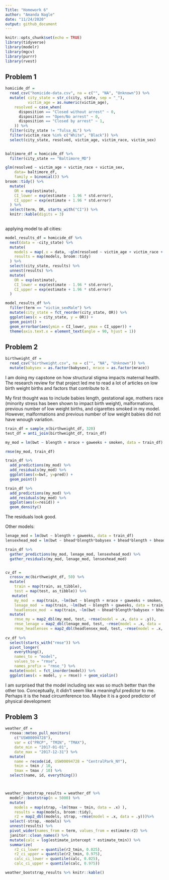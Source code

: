 ```yaml
--- 
Title: "Homework 6"
author: "Amanda Nagle"
date: "11/24/2020"
output: github_document
---
```


```r
knitr::opts_chunk$set(echo = TRUE)
library(tidyverse)
library(modelr)
library(mgcv)
library(purrr)
library(rvest)
```

## Problem 1

```r
homicide_df = 
  read_csv("homicide-data.csv", na = c("", "NA", "Unknown")) %>%
  mutate( city_state = str_c(city, state, sep = "_"),
          victim_age = as.numeric(victim_age),
    resolved = case_when(
      disposition == "Closed without arrest" ~ 0,
      disposition == "Open/No arrest" ~ 0,
      disposition == "Closed by arrest" ~ 1,
    )) %>%
  filter(city_state != "Tulsa_AL") %>%
  filter(victim_race %in% c("White", "Black")) %>%
  select(city_state, resolved, victim_age, victim_race, victim_sex)
  
```

```r
baltimore_df = homicide_df %>%
  filter(city_state == "Baltimore_MD")

glm(resolved ~ victim_age + victim_race + victim_sex, 
    data= baltimore_df,
    family = binomial()) %>%
broom::tidy() %>%
  mutate(
    OR = exp(estimate),
    CI_lower = exp(estimate - 1.96 * std.error),
    CI_upper = exp(estimate + 1.96 * std.error)
  ) %>%
  select(term, OR, starts_with("CI")) %>%
  knitr::kable(digits = 3)
  
```

applying model to all cities:

```r
model_results_df = homicide_df %>%
  nest(data = -city_state) %>%
  mutate(
    models = map(.x = data, ~glm(resolved ~ victim_age + victim_race + victim_sex, data= .x, family = binomial())), 
    results = map(models, broom::tidy)
  ) %>%
  select(city_state, results) %>%
  unnest(results) %>%
  mutate(
    OR = exp(estimate),
    CI_lower = exp(estimate - 1.96 * std.error),
    CI_upper = exp(estimate + 1.96 * std.error)
  )

model_results_df %>%
  filter(term == "victim_sexMale") %>%
  mutate(city_state = fct_reorder(city_state, OR)) %>%
  ggplot(aes(x = city_state, y = OR)) +
  geom_point() +
  geom_errorbar(aes(ymin = CI_lower, ymax = CI_upper)) +
  theme(axis.text.x = element_text(angle = 90, hjust = 1))
```

## Problem 2
```r
birthweight_df = 
  read_csv("birthweight.csv", na = c("", "NA", "Unknown")) %>%
  mutate(babysex = as.factor(babysex), mrace = as.factor(mrace))
```

I am doing my capstone on how structural stigma impacts maternal health. The research review for that project led me to read a lot of articles on low birth weight births and factors that contribute to it. 

My first thought was to include babies length, gestational age, mothers race (minority stress has been shown to impact birth weight), malformations, previous number of low weight births, and cigarettes smoked in my model. However, malformations and previous number of low weight babies did not have wnough variation. 

```r
train_df = sample_n(birthweight_df, 320)
test_df = anti_join(birthweight_df, train_df)

my_mod = lm(bwt ~ blength + mrace + gaweeks + smoken, data = train_df)

rmse(my_mod, train_df)

train_df %>% 
  add_predictions(my_mod) %>%
  add_residuals(my_mod) %>%
  ggplot(aes(x=bwt, y=pred)) +
  geom_point()

train_df %>% 
  add_predictions(my_mod) %>%
  add_residuals(my_mod) %>%
  ggplot(aes(x=resid)) +
  geom_density()
```
The residuals look good. 

Other models:

```r
lenage_mod = lm(bwt ~ blength + gaweeks, data = train_df)
lensexhead_mod = lm(bwt ~ bhead*blength*babysex + bhead*blength + bhead*babysex + blength*babysex, data= train_df)

train_df %>% 
  gather_predictions(my_mod, lenage_mod, lensexhead_mod) %>%
  gather_residuals(my_mod, lenage_mod, lensexhead_mod)


cv_df = 
  crossv_mc(birthweight_df, 50) %>%
  mutate(
    train = map(train, as_tibble),
    test = map(test, as_tibble)) %>%
   mutate(
    my_mod  = map(train, ~lm(bwt ~ blength + mrace + gaweeks + smoken, data = train_df)),
    lenage_mod  = map(train, ~lm(bwt ~ blength + gaweeks, data = train_df)),
    headlensex_mod  = map(train, ~lm(bwt ~ bhead*blength*babysex + bhead*blength + bhead*babysex + blength*babysex, data= train_df))) %>% 
  mutate(
    rmse_my = map2_dbl(my_mod, test, ~rmse(model = .x, data = .y)),
    rmse_lenage = map2_dbl(lenage_mod, test, ~rmse(model = .x, data = .y)),
    rmse_headlensex = map2_dbl(headlensex_mod, test, ~rmse(model = .x, data = .y)))
  
cv_df %>% 
  select(starts_with("rmse")) %>% 
  pivot_longer(
    everything(),
    names_to = "model", 
    values_to = "rmse",
    names_prefix = "rmse_") %>% 
  mutate(model = fct_inorder(model)) %>% 
  ggplot(aes(x = model, y = rmse)) + geom_violin()
```
I am surprised that the model including sex was so much better than the other too. Conceptually, it didn't seem like a meaningful predictor to me. Perhaps it is the head circumference too. Maybe it is a good predictor of physical development  

## Problem 3
```r
weather_df = 
  rnoaa::meteo_pull_monitors(
    c("USW00094728"),
    var = c("PRCP", "TMIN", "TMAX"), 
    date_min = "2017-01-01",
    date_max = "2017-12-31") %>%
  mutate(
    name = recode(id, USW00094728 = "CentralPark_NY"),
    tmin = tmin / 10,
    tmax = tmax / 10) %>%
  select(name, id, everything())



weather_bootstrap_results = weather_df %>% 
  modelr::bootstrap(n = 5000) %>% 
  mutate(
    models = map(strap, ~lm(tmax ~ tmin, data = .x) ),
    results = map(models, broom::tidy),
    r2 = map2_dbl(models, strap, ~rmse(model = .x, data = .y)))%>%
  select(-strap, -models) %>% 
  unnest(results) %>% 
  pivot_wider(names_from = term, values_from = estimate:r2) %>% 
  janitor::clean_names() %>%
  mutate(calc = log(estimate_intercept * estimate_tmin)) %>%
  summarize(
    r2_ci_lower = quantile(r2_tmin, 0.025), 
    r2_ci_upper = quantile(r2_tmin, 0.975),
    calc_ci_lower = quantile(calc, 0.025), 
    calc_ci_upper = quantile(calc, 0.975)) 

weather_bootstrap_results %>% knitr::kable()


```

